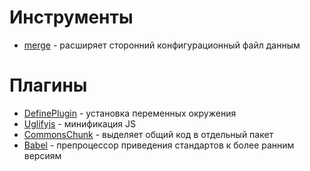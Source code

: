 = Инструменты =
* [[merge|merge]] - расширяет сторонний конфигурационный файл данным

= Плагины =
* [[define|DefinePlugin]] - установка переменных окружения
* [[uglifyjs|Uglifyjs]] - минификация JS
* [[common-chunk|CommonsChunk]] - выделяет общий код в отдельный пакет
* [[babel|Babel]] - препроцессор приведения стандартов к более ранним версиям
